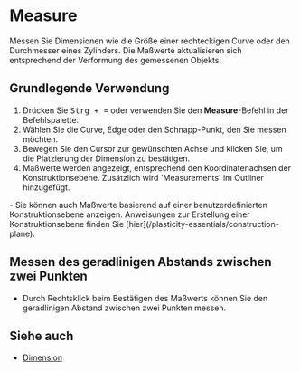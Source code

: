 
# Measure

<Reference shortcut="Ctrl + =" command="Measure" button="Toolbar" buttonIcon='button-measure' />

Messen Sie Dimensionen wie die Größe einer rechteckigen Curve oder den Durchmesser eines Zylinders. 
Die Maßwerte aktualisieren sich entsprechend der Verformung des gemessenen Objekts.

## Grundlegende Verwendung

1. Drücken Sie <kbd>Strg + =</kbd> oder verwenden Sie den **Measure**-Befehl in der Befehlspalette.
2. Wählen Sie die Curve, Edge oder den Schnapp-Punkt, den Sie messen möchten.
3. Bewegen Sie den Cursor zur gewünschten Achse und klicken Sie, um die Platzierung der Dimension zu bestätigen.
4. Maßwerte werden angezeigt, entsprechend den Koordinatenachsen der Konstruktionsebene. Zusätzlich wird 'Measurements' im Outliner hinzugefügt.

<Callout type="info">
- Sie können auch Maßwerte basierend auf einer benutzerdefinierten Konstruktionsebene anzeigen. Anweisungen zur Erstellung einer Konstruktionsebene finden Sie [hier](/plasticity-essentials/construction-plane).
</Callout>

## Messen des geradlinigen Abstands zwischen zwei Punkten

- Durch Rechtsklick beim Bestätigen des Maßwerts können Sie den geradlinigen Abstand zwischen zwei Punkten messen.
<VideoPlayer fileName="measure-2"/>

## Siehe auch
- [Dimension](dimension)
